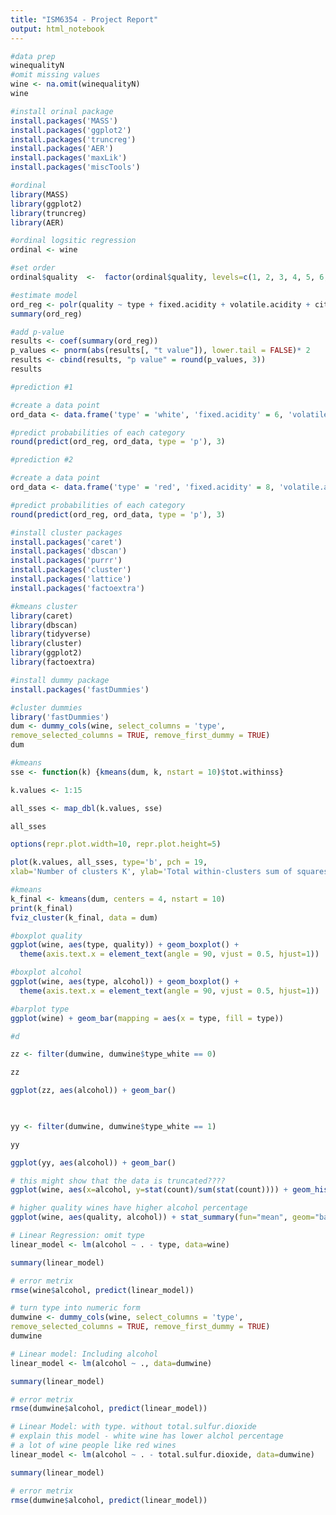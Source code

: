 ```yaml
---
title: "ISM6354 - Project Report"
output: html_notebook
---
```


```r
#data prep
winequalityN
#omit missing values
wine <- na.omit(winequalityN)
wine
```

```r
#install orinal package
install.packages('MASS')
install.packages('ggplot2')
install.packages('truncreg')
install.packages('AER')
install.packages('maxLik')
install.packages('miscTools')
```

```r
#ordinal
library(MASS)
library(ggplot2)
library(truncreg)
library(AER)
```

```r
#ordinal logsitic regression
ordinal <- wine

#set order
ordinal$quality  <-  factor(ordinal$quality, levels=c(1, 2, 3, 4, 5, 6, 7, 8, 9, 10), ordered=TRUE)

#estimate model
ord_reg <- polr(quality ~ type + fixed.acidity + volatile.acidity + citric.acid + residual.sugar + chlorides + free.sulfur.dioxide + total.sulfur.dioxide + density + pH + sulphates + alcohol, data = ordinal, Hess = TRUE)
summary(ord_reg)

#add p-value
results <- coef(summary(ord_reg))
p_values <- pnorm(abs(results[, "t value"]), lower.tail = FALSE)* 2
results <- cbind(results, "p value" = round(p_values, 3))
results

```
```r
#prediction #1

#create a data point
ord_data <- data.frame('type' = 'white', 'fixed.acidity' = 6, 'volatile.acidity' = 0.26, 'citric.acid' = 0.32, 'residual.sugar' = 19.7, 'chlorides' = 0.036, 'free.sulfur.dioxide' = 44, 'total.sulfur.dioxide' = 165, 'density' = 0.9955, 'pH' = 2.97, 'sulphates' = 0.45, 'alcohol' = 8.7)

#predict probabilities of each category 
round(predict(ord_reg, ord_data, type = 'p'), 3)

```

```r
#prediction #2

#create a data point
ord_data <- data.frame('type' = 'red', 'fixed.acidity' = 8, 'volatile.acidity' = 0.16, 'citric.acid' = 0.27, 'residual.sugar' = 22, 'chlorides' = 0.021, 'free.sulfur.dioxide' = 47, 'total.sulfur.dioxide' = 75, 'density' = 0.9900, 'pH' = 3.47, 'sulphates' = 0.50, 'alcohol' = 13)

#predict probabilities of each category 
round(predict(ord_reg, ord_data, type = 'p'), 3)
```


```r
#install cluster packages
install.packages('caret')
install.packages('dbscan')
install.packages('purrr')
install.packages('cluster')
install.packages('lattice')
install.packages('factoextra')
```

```r
#kmeans cluster
library(caret)
library(dbscan)
library(tidyverse)
library(cluster)
library(ggplot2)
library(factoextra)
```

```r
#install dummy package
install.packages('fastDummies')
```

```r
#cluster dummies
library('fastDummies')
dum <- dummy_cols(wine, select_columns = 'type',
remove_selected_columns = TRUE, remove_first_dummy = TRUE)
dum
```

```r
#kmeans
sse <- function(k) {kmeans(dum, k, nstart = 10)$tot.withinss}

k.values <- 1:15

all_sses <- map_dbl(k.values, sse)

all_sses

options(repr.plot.width=10, repr.plot.height=5)

plot(k.values, all_sses, type='b', pch = 19, 
xlab='Number of clusters K', ylab='Total within-clusters sum of squares')
```

```r
#kmeans
k_final <- kmeans(dum, centers = 4, nstart = 10)
print(k_final)
fviz_cluster(k_final, data = dum)
```

```r
#boxplot quality
ggplot(wine, aes(type, quality)) + geom_boxplot() + 
  theme(axis.text.x = element_text(angle = 90, vjust = 0.5, hjust=1)) 
```

```r
#boxplot alcohol
ggplot(wine, aes(type, alcohol)) + geom_boxplot() + 
  theme(axis.text.x = element_text(angle = 90, vjust = 0.5, hjust=1)) 
```

```r
#barplot type
ggplot(wine) + geom_bar(mapping = aes(x = type, fill = type))
```
```r

#d 

zz <- filter(dumwine, dumwine$type_white == 0) 

zz 

ggplot(zz, aes(alcohol)) + geom_bar() 

  

yy <- filter(dumwine, dumwine$type_white == 1) 

yy 

ggplot(yy, aes(alcohol)) + geom_bar() 

``` 

```r
# this might show that the data is truncated???? 
ggplot(wine, aes(x=alcohol, y=stat(count)/sum(stat(count)))) + geom_histogram(binwidth=.1) + ylab('Percentage')
```

```r
# higher quality wines have higher alcohol percentage 
ggplot(wine, aes(quality, alcohol)) + stat_summary(fun="mean", geom="bar")
```

```r
# Linear Regression: omit type
linear_model <- lm(alcohol ~ . - type, data=wine)

summary(linear_model)

# error metrix
rmse(wine$alcohol, predict(linear_model))
```

```r
# turn type into numeric form
dumwine <- dummy_cols(wine, select_columns = 'type',
remove_selected_columns = TRUE, remove_first_dummy = TRUE)
dumwine
```

```r
# Linear model: Including alcohol
linear_model <- lm(alcohol ~ ., data=dumwine)

summary(linear_model)

# error metrix
rmse(dumwine$alcohol, predict(linear_model))
```

```r
# Linear Model: with type. without total.sulfur.dioxide
# explain this model - white wine has lower alchol percentage
# a lot of wine people like red wines
linear_model <- lm(alcohol ~ . - total.sulfur.dioxide, data=dumwine)

summary(linear_model)

# error metrix
rmse(dumwine$alcohol, predict(linear_model))
```








